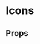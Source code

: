 

<Meta title='Components|Icons' component={Icon} decorators={[withKnobs]} />

# Icons

<Preview>
    <Story name="plus">
        <Icon name="plus" />   
    </Story>
    <Story name="comments">
        <Icon name="comments" />   
    </Story>
    <Story name="down small arrow">
        <Icon name="downSmallArrow" />   
    </Story>
     <Story name="right small arrow">
        <Icon name="rightSmallArrow" />   
    </Story>
    <Story name="close">
        <Icon name="close" />   
    </Story>
    <Story name="search">
        <Icon name="search" />   
    </Story>
    <Story name="leftArrow">
        <Icon name="leftArrow" />   
    </Story>
    <Story name="alertCircle">
        <Icon name="alertCircle" />   
    </Story>
</Preview>


<Preview>
    <Story name="folder">
        <Icon name="folder" />     
    </Story>
    <Story name="openfolder">
        <Icon name="openFolder" />     
    </Story>
    <Story name="circleChecked">
        <Icon name="circleChecked" />     
    </Story>
    <Story name="circleClose">
        <Icon name="circleClose" />     
    </Story>
    <Story name="circleQuestion">
        <Icon name="circleQuestion" />     
    </Story>
    <Story name="globe">
        <Icon name="globe" />     
    </Story>
    <Story name="rightArrow">
        <Icon name="rightArrow" />   
    </Story>
</Preview>

<Preview>
    <Story name="forestlyCranB">
        <Icon
            width="103px"
            height="67px"
            name="forestlyCranB"
        />     
    </Story>
    <Story name="forestlyCranW">
        <Icon
            width="103px"
            height="67px"
            name="forestlyCranW"
        />     
    </Story>
</Preview>

<Preview>
    <Story name="hookliftSkiploaderB">
        <Icon
            width="103px"
            height="67px"
            name="hookliftSkiploaderB"
        />     
    </Story>
    <Story name="hookliftSkiploaderW">
        <Icon
            width="103px"
            height="67px"
            name="hookliftSkiploaderW"
        />     
    </Story>
</Preview>

<Preview>
    <Story name="loaderCraneB">
        <Icon
            width="103px"
            height="67px"
            name="loaderCraneB"
        />     
    </Story>
    <Story name="loaderCraneW">
        <Icon
            width="103px"
            height="67px"
            name="loaderCraneW"
        />     
    </Story>
</Preview>

<Preview>
    <Story name="recyclingCraneB">
        <Icon
            width="103px"
            height="67px"
            name="recyclingCraneB"
        />     
    </Story>
    <Story name="recyclingCraneW">
        <Icon
            width="103px"
            height="67px"
            name="recyclingCraneW"
        />     
    </Story>
</Preview>

<Preview>
    <Story name="tailliftB">
        <Icon
            width="103px"
            height="67px"
            name="tailliftB"
        />     
    </Story>
    <Story name="tailliftW">
        <Icon
            width="103px"
            height="67px"
            name="tailliftW"
        />     
    </Story>
</Preview>

<Preview>
    <Story name="truckMountedB">
        <Icon
            width="103px"
            height="67px"
            name="truckMountedB"
        />     
    </Story>
    <Story name="truckMountedW">
        <Icon
            width="103px"
            height="67px"
            name="truckMountedW"
        />     
    </Story>
</Preview>

## Props

<Props of={Icon} />
